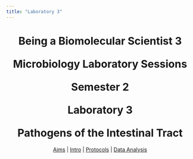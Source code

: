 ```yaml
---
title: "Laboratory 3"
---
```


<center><h1>Being a Biomolecular Scientist 3

Microbiology Laboratory Sessions

Semester 2

Laboratory 3

Pathogens of the Intestinal Tract</h1></center>


<center>| [Aims](./3aims.qmd) | [Intro](./3intro.qmd) | [Protocols](./3protocols.qmd) | [Data Analysis](./3data.qmd) </center>